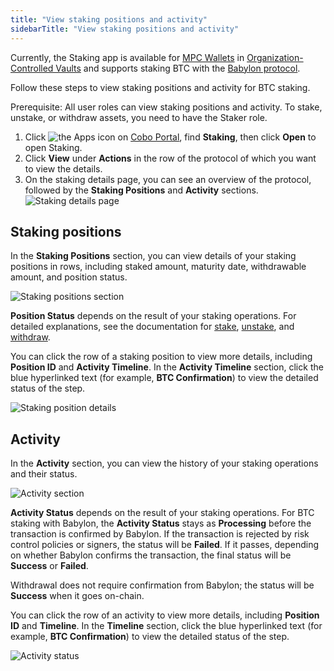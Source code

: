 ```yaml
---
title: "View staking positions and activity"
sidebarTitle: "View staking positions and activity"
---
```

<Info> Currently, the Staking app is available for [MPC Wallets](/en/portal/mpc-wallets/introduction) in [Organization-Controlled Vaults](/en/portal/mpc-wallets/ocw/create-mpc-vault) and supports staking BTC with the [Babylon protocol](https://babylonlabs.io/).</Info>

Follow these steps to view staking positions and activity for BTC staking.

<Note>Prerequisite: All user roles can view staking positions and activity. To stake, unstake, or withdraw assets, you need to have the Staker role.</Note>

1. Click <img src="/en/images/common/icon_apps.svg" className="icon" alt="the Apps icon"/> on [Cobo Portal](https://portal.cobo.com/login), find **Staking**, then click **Open** to open Staking.
2. Click **View** under **Actions** in the row of the protocol of which you want to view the details.
3. On the staking details page, you can see an overview of the protocol, followed by the **Staking Positions** and **Activity** sections.
    <img src="/en/images/portal-apps/staking/BTC/staking_details.png" className="screenshot_full_screen" alt="Staking details page"/>

## Staking positions

In the **Staking Positions** section, you can view details of your staking positions in rows, including staked amount, maturity date, withdrawable amount, and position status.

<img src="/en/images/portal-apps/staking/BTC/staking_positions.png" className="screenshot_full_screen" alt="Staking positions section"/>

**Position Status** depends on the result of your staking operations. For detailed explanations, see the documentation for [stake](/en/apps/staking/stake), [unstake](/en/apps/staking/unstake), and [withdraw](/en/apps/staking/withdraw).

You can click the row of a staking position to view more details, including **Position ID** and **Activity Timeline**. In the **Activity Timeline** section, click the blue hyperlinked text (for example, **BTC Confirmation**) to view the detailed status of the step.

<img src="/en/images/portal-apps/staking/BTC/staking_position.png" className="screenshot_full_screen" alt="Staking position details"/>

## Activity

In the **Activity** section, you can view the history of your staking operations and their status.

<img src="/en/images/portal-apps/staking/BTC/activity.png" className="screenshot_full_screen" alt="Activity section"/>

**Activity Status** depends on the result of your staking operations. For BTC staking with Babylon, the **Activity Status** stays as **Processing** before the transaction is confirmed by Babylon. If the transaction is rejected by risk control policies or signers, the status will be **Failed**. If it passes, depending on whether Babylon confirms the transaction, the final status will be **Success** or **Failed**.

<Info>Withdrawal does not require confirmation from Babylon; the status will be **Success** when it goes on-chain.</Info>

You can click the row of an activity to view more details, including **Position ID** and **Timeline**. In the **Timeline** section, click the blue hyperlinked text (for example, **BTC Confirmation**) to view the detailed status of the step.

<img src="/en/images/portal-apps/staking/BTC/activity_status.png" className="screenshot_full_screen" alt="Activity status"/>
